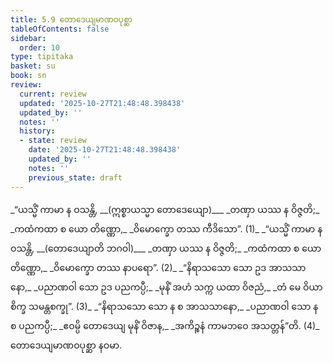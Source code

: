 ```yaml
---
title: 5.9 တောဒေယျမာဏဝပုစ္ဆာ
tableOfContents: false
sidebar:
  order: 10
type: tipitaka
basket: su
book: sn
review:
  current: review
  updated: '2025-10-27T21:48:48.398438'
  updated_by: ''
  notes: ''
  history:
  - state: review
    date: '2025-10-27T21:48:48.398438'
    updated_by: ''
    notes: ''
    previous_state: draft
---
```



<ReviewStatus review={frontmatter.review} showDetails={true} />

<HypothesisAnnotation frontmatter={frontmatter} />

<DynamicBreadcrumb />

<Division number="1095" book="sn" e="ch" v="18" p="443">

<Paragraph number="1289" type="verses" book="sn">
_“ယသ္မိံ ကာမာ န ဝသန္တိ, __(ဣစ္စာယသ္မာ တောဒေယျော)___  
_တဏှာ ယဿ န ဝိဇ္ဇတိ;_  
_ကထံကထာ စ ယော တိဏ္ဏော,_  
_ဝိမောက္ခော တဿ ကီဒိသော”. (1)_  

</Paragraph>

</Division>
<Division number="1096" book="sn" e="ch" v="18" p="443">

<Paragraph number="1290" type="verses" book="sn">
_“ယသ္မိံ ကာမာ န ဝသန္တိ, __(တောဒေယျာတိ ဘဂဝါ)___  
_တဏှာ ယဿ န ဝိဇ္ဇတိ;_  
_ကထံကထာ စ ယော တိဏ္ဏော,_  
_ဝိမောက္ခော တဿ နာပရော”. (2)_  

</Paragraph>

</Division>
<Division number="1097" book="sn" e="ch" v="18" p="443">

<Paragraph number="1291" type="verses" book="sn">
_“နိရာသသော သော ဥဒ အာသသာနော,_  
_ပညာဏဝါ သော ဥဒ ပညကပ္ပီ;_  
_မုနိံ အဟံ သက္က ယထာ ဝိဇညံ,_  
_တံ မေ ဝိယာစိက္ခ သမန္တစက္ခု”. (3)_  

</Paragraph>

</Division>
<Division number="1098" book="sn" e="ch" v="18" p="444">

<Paragraph number="1292" type="verses" book="sn">
_“နိရာသသော သော န စ အာသသာနော,_  
_ပညာဏဝါ သော န စ ပညကပ္ပီ;_  
_ဧဝမ္ပိ တောဒေယျ မုနိံ ဝိဇာန,_  
_အကိဉ္စနံ ကာမဘဝေ အသတ္တန်”တိ. (4)_  


</Paragraph>
</Division>

<Paragraph number="1293" type="center" book="sn">
တောဒေယျမာဏဝပုစ္ဆာ နဝမာ.
</Paragraph>